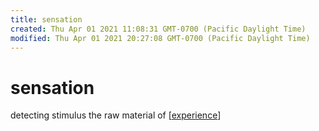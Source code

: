 ```yaml
---
title: sensation
created: Thu Apr 01 2021 11:08:31 GMT-0700 (Pacific Daylight Time)
modified: Thu Apr 01 2021 20:27:08 GMT-0700 (Pacific Daylight Time)
---
```


# sensation

detecting stimulus
the raw material of [[experience]]

[//begin]: # "Autogenerated link references for markdown compatibility"
[experience]: ../experience "experience"
[//end]: # "Autogenerated link references"